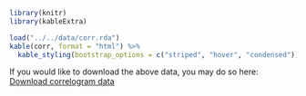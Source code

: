 ```r
library(knitr)
library(kableExtra)

load("../../data/corr.rda")
kable(corr, format = "html") %>%
  kable_styling(bootstrap_options = c("striped", "hover", "condensed"))
```

If you would like to download the above data, you may do so here: [Download correlogram data](https://github.com/aemabe/brdevs/raw/main/data/corr.rda)
